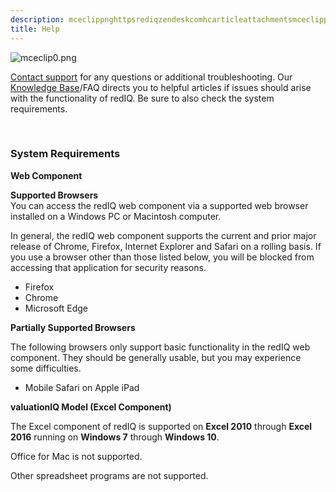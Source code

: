 ```yaml
---
description: mceclippnghttpsrediqzendeskcomhcarticleattachmentsmceclippng
title: Help
---
```


<Frame>
  <img src="/images/rediq/f387ba8a59f910c38b77fa8364e803d4084856c2.png" alt="mceclip0.png" />
</Frame>


[Contact support](kb://article/zendesk:rediq:360039824892) for any questions or additional troubleshooting. Our [Knowledge Base](https://rediq.zendesk.com/hc/en-us)/FAQ directs you to helpful articles if issues should arise with the functionality of redIQ. Be sure to also check the system requirements.


 


### **System Requirements**


**Web Component**


**Supported Browsers**  
You can access the redIQ web component via a supported web browser installed on a Windows PC or Macintosh computer.


In general, the redIQ web component supports the current and prior major release of Chrome, Firefox, Internet Explorer and Safari on a rolling basis. If you use a browser other than those listed below, you will be blocked from accessing that application for security reasons.


* Firefox
* Chrome
* Microsoft Edge


**Partially Supported Browsers**


The following browsers only support basic functionality in the redIQ web component. They should be generally usable, but you may experience some difficulties.


* Mobile Safari on Apple iPad


**valuationIQ Model (Excel Component)**


The Excel component of redIQ is supported on **Excel 2010** through **Excel 2016** running on **Windows 7** through **Windows 10**.


Office for Mac is not supported.


Other spreadsheet programs are not supported.